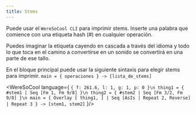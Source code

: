 ```yaml
---
title: Stems
---
```


Puede usar el `WereSoCool CLI` para imprimir stems.
Inserte una palabra que comience con una etiqueta hash (#) en
cualquier operación.

Puedes imaginar la etiqueta cayendo en cascada a través del
idioma y todo lo que toca en el camino
a convertirse en un sonido se convertirá en una parte de ese tallo.

En el bloque principal puede usar la siguiente sintaxis
para elegir stems para imprimir.
`main = { operaciones } -> [lista_de_stems]`

<WereSoCool language={
`{ f: 261.6, l: 1, g: 1, p: 0 }\n
thing1 = {
  #stem1 | Seq [Fm 1, Fm 9/8]
}\n
thing2 = {
  #stem2 | Seq [Fm 3/2, Fm 9/8]
}\n
main = {
  Overlay [
    thing1,
  ]
  | Seq [AsIs | Repeat 2, Reverse]
  | Repeat 3
} -> [stem1, stem2]`
}/>


